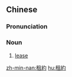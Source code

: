{{also|租约}}
==Chinese==
{{zh-forms|s=租约}}

===Pronunciation===
{{zh-pron
|m=zūyuē
|c=zou1 joek3
|cat=n
}}

===Noun===
{{zh-noun}}

# [[lease]]

[[zh-min-nan:租約]]
[[hu:租約]]